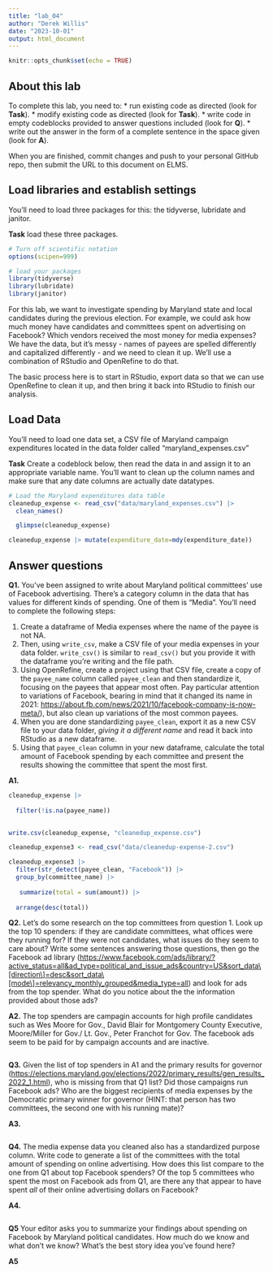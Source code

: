 ```yaml
---
title: "lab_04"
author: "Derek Willis"
date: "2023-10-01"
output: html_document
---
```


```r
knitr::opts_chunk$set(echo = TRUE)
```

## About this lab

To complete this lab, you need to: \* run existing code as directed (look for **Task**). \* modify existing code as directed (look for **Task**). \* write code in empty codeblocks provided to answer questions included (look for **Q**). \* write out the answer in the form of a complete sentence in the space given (look for **A**).

When you are finished, commit changes and push to your personal GitHub repo, then submit the URL to this document on ELMS.

## Load libraries and establish settings

You'll need to load three packages for this: the tidyverse, lubridate and janitor.

**Task** load these three packages.

```r
# Turn off scientific notation
options(scipen=999)

# load your packages
library(tidyverse)
library(lubridate)
library(janitor)

```

For this lab, we want to investigate spending by Maryland state and local candidates during the previous election. For example, we could ask how much money have candidates and committees spent on advertising on Facebook? Which vendors received the most money for media expenses? We have the data, but it's messy - names of payees are spelled differently and capitalized differently - and we need to clean it up. We'll use a combination of RStudio and OpenRefine to do that.

The basic process here is to start in RStudio, export data so that we can use OpenRefine to clean it up, and then bring it back into RStudio to finish our analysis.

## Load Data

You'll need to load one data set, a CSV file of Maryland campaign expenditures located in the data folder called "maryland_expenses.csv"

**Task** Create a codeblock below, then read the data in and assign it to an appropriate variable name. You'll want to clean up the column names and make sure that any date columns are actually date datatypes.

```r
# Load the Maryland expenditures data table
cleanedup_expense <- read_csv("data/maryland_expenses.csv") |>
  clean_names() 
```
```r

  glimpse(cleanedup_expense)

```
```r
cleanedup_expense |> mutate(expenditure_date=mdy(expenditure_date)) 
```

## Answer questions

**Q1.** You've been assigned to write about Maryland political committees' use of Facebook advertising. There's a category column in the data that has values for different kinds of spending. One of them is "Media". You'll need to complete the following steps:

   1. Create a dataframe of Media expenses where the name of the payee is not NA.
   2. Then, using `write_csv`, make a CSV file of your media expenses in your data folder. `write_csv()` is similar to `read_csv()` but you provide it with the dataframe you're writing and the file path.
   3. Using OpenRefine, create a project using that CSV file, create a copy of the `payee_name` column called `payee_clean` and then standardize it, focusing on the payees that appear most often. Pay particular attention to variations of Facebook, bearing in mind that it changed its name in 2021: <https://about.fb.com/news/2021/10/facebook-company-is-now-meta/>), but also clean up variations of the most common payees.
   4. When you are done standardizing `payee_clean`, export it as a new CSV file to your data folder, *giving it a different name* and read it back into RStudio as a new dataframe.
   5. Using that `payee_clean` column in your new dataframe, calculate the total amount of Facebook spending by each committee and present the results showing the committee that spent the most first.

**A1.**

```r
cleanedup_expense |>
  
  filter(!is.na(payee_name)) 
  
```


```r

write.csv(cleanedup_expense, "cleanedup_expense.csv")


```


```r
cleanedup_expense3 <- read_csv("data/cleanedup-expense-2.csv")
```


```r
cleanedup_expense3 |>
  filter(str_detect(payee_clean, "Facebook")) |>
  group_by(committee_name) |>
 
   summarize(total = sum(amount)) |>
  
  arrange(desc(total)) 
```

**Q2.** Let's do some research on the top committees from question 1. Look up the top 10 spenders: if they are candidate committees, what offices were they running for? If they were not candidates, what issues do they seem to care about? Write some sentences answering those questions, then go the Facebook ad library ([https://www.facebook.com/ads/library/?active_status=all&ad_type=political_and_issue_ads&country=US&sort_data\\[direction\\]=desc&sort_data\\[mode\\]=relevancy_monthly_grouped&media_type=all](https://www.facebook.com/ads/library/?active_status=all&ad_type=political_and_issue_ads&country=US&sort_data\%5Bdirection\%5D=desc&sort_data\%5Bmode\%5D=relevancy_monthly_grouped&media_type=all){.uri}) and look for ads from the top spender. What do you notice about the the information provided about those ads?

**A2.** The top spenders are campagin accounts for high profile candidates such as Wes Moore for Gov., David Blair for Montgomery County Executive, Moore/Miller for Gov./ Lt. Gov., Peter Franchot for Gov. The facebook ads seem to be paid for by campaign accounts and are inactive.


```r



```


**Q3.** Given the list of top spenders in A1 and the primary results for governor (<https://elections.maryland.gov/elections/2022/primary_results/gen_results_2022_1.html>), who is missing from that Q1 list? Did those campaigns run Facebook ads? Who are the biggest recipients of media expenses by the Democratic primary winner for governor (HINT: that person has two committees, the second one with his running mate)?

**A3.** 

```r
```

**Q4.** The media expense data you cleaned also has a standardized purpose column. Write code to generate a list of the committees with the total amount of spending on online advertising. How does this list compare to the one from Q1 about top Facebook spenders? Of the top 5 committees who spent the most on Facebook ads from Q1, are there any that appear to have spent *all* of their online advertising dollars on Facebook?

**A4.** 

```r
```

**Q5** Your editor asks you to summarize your findings about spending on Facebook by Maryland political candidates. How much do we know and what don't we know? What's the best story idea you've found here?

**A5**
